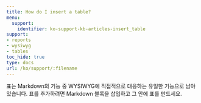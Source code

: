 ---
title: How do I insert a table?
menu:
  support:
    identifier: ko-support-kb-articles-insert_table
support:
- reports
- wysiwyg
- tables
toc_hide: true
type: docs
url: /ko/support/:filename
---

표는 Markdown의 기능 중 WYSIWYG에 직접적으로 대응하는 유일한 기능으로 남아 있습니다. 표를 추가하려면 Markdown 블록을 삽입하고 그 안에 표를 만드세요.
